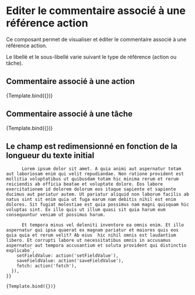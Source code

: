


<Meta
  title="shared/actions/ActionCommentaireField"
  component={ActionCommentaireField}
/>

# Editer le commentaire associé à une référence action

Ce composant permet de visualiser et éditer le commentaire associé à une référence action.

Le libellé et le sous-libellé varie suivant le type de référence (action ou tâche).

## Commentaire associé à une action

<Canvas>
  <Story
    name="Exemple action"
    args={{
      action: {}, 
      observable: observable({
        fieldValue: 'mon commentaire',
        setFieldValue: action('setFieldValue'),
        saveFieldValue: action('saveFieldValue'),
        fetch: action('fetch'),
      }),
    }}
  >
    {Template.bind({})}
  </Story>
</Canvas>

## Commentaire associé à une tâche


<Canvas>
  <Story
    name="Exemple de tâche"
    args={{
      action: {},
      observable: observable({
        fieldValue: 'mon commentaire',
        setFieldValue: action('setFieldValue'),
        saveFieldValue: action('saveFieldValue'),
        fetch: action('fetch'),
      }),
    }}
  >
    {Template.bind({})}
  </Story>
</Canvas>

## Le champ est redimensionné en fonction de la longueur du texte initial

<Canvas>
  <Story
    name="Commentaire très long"
    args={{
      action: {},
      observable: observable({
        fieldValue: `mon commentaire vraiment très long ! 
          
          Lorem ipsum dolor sit amet. A quia animi aut aspernatur totam aut laboriosam enim qui velit repudiandae. Non ratione provident est mollitia voluptatibus ut quibusdam totam hic minima rerum et rerum reiciendis ab officia beatae et voluptate dolore. Eos labore exercitationem id dolorem dolorum eos itaque sapiente et sapiente ducimus aut pariatur autem. Ut pariatur aliquid non laborum facilis ab natus sint sit enim quia ut fuga earum nam debitis nihil est enim dolores. Sit fugiat molestiae est quia possimus nam magni quisquam hic voluptas sint. Ex illo quis ut illum quasi sit quia harum eum consequuntur veniam ut possimus harum.
          
          Et tempora minus vel deleniti inventore ea omnis enim. Et illo aspernatur qui ipsa quaerat ex magnam pariatur et maiores quis eos quia quia et rerum velit? Ab eius  hic nihil omnis est laudantium libero. Et corrupti labore ut necessitatibus omnis in accusamus aspernatur aut tempora accusantium et soluta provident qui distinctio explicabo`,
        setFieldValue: action('setFieldValue'),
        saveFieldValue: action('saveFieldValue'),
        fetch: action('fetch'),
      }),
    }}
  >
    {Template.bind({})}
  </Story>
</Canvas>
